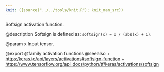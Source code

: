 ```yaml
---
knit: ({source("../../tools/knit.R"); knit_man_src})
---
```

Softsign activation function.

@description
Softsign is defined as: `softsign(x) = x / (abs(x) + 1)`.

@param x Input tensor.

@export
@family activation functions
@seealso
+ <https:/keras.io/api/layers/activations#softsign-function>
+ <https://www.tensorflow.org/api_docs/python/tf/keras/activations/softsign>
